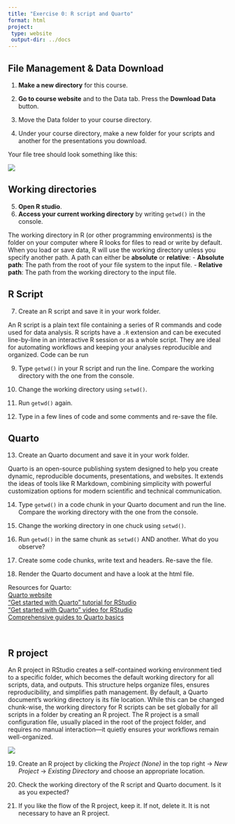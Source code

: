 ```yaml
---
title: "Exercise 0: R script and Quarto"
format: html
project:
 type: website
 output-dir: ../docs
---
```


## File Management & Data Download

1.  **Make a new directory** for this course.

2.  **Go to course website** and to the Data tab. Press the **Download Data** button.

3.  Move the Data folder to your course directory.

4.  Under your course directory, make a new folder for your scripts and another for the presentations you download.

Your file tree should look something like this:

![](../figures/file_tree.jpg){fig-align="center"}

## Working directories

5.  **Open R studio**.
6.  **Access your current working directory** by writing `getwd()` in the console.

The working directory in R (or other programming environments) is the folder on your computer where R looks for files to read or write by default. When you load or save data, R will use the working directory unless you specify another path. A path can either be **absolute** or **relative**: - **Absolute path**: The path from the root of your file system to the input file. - **Relative path**: The path from the working directory to the input file.

## R Script

7.  Create an R script and save it in your work folder.

An R script is a plain text file containing a series of R commands and code used for data analysis. R scripts have a `.R` extension and can be executed line-by-line in an interactive R session or as a whole script. They are ideal for automating workflows and keeping your analyses reproducible and organized. Code can be run

9.  Type `getwd()` in your R script and run the line. Compare the working directory with the one from the console.

10. Change the working directory using `setwd()`.

11. Run `getwd()` again.

12. Type in a few lines of code and some comments and re-save the file.

## Quarto

13. Create an Quarto document and save it in your work folder.

Quarto is an open-source publishing system designed to help you create dynamic, reproducible documents, presentations, and websites. It extends the ideas of tools like R Markdown, combining simplicity with powerful customization options for modern scientific and technical communication.

14. Type `getwd()` in a code chunk in your Quarto document and run the line. Compare the working directory with the one from the console.

15. Change the working directory in one chuck using `setwd()`.

16. Run `getwd()` in the same chunk as `setwd()` AND another. What do you observe?

17. Create some code chunks, write text and headers. Re-save the file.

18. Render the Quarto document and have a look at the html file.

Resources for Quarto:\
[Quarto website](https://quarto.org)\
["Get started with Quarto" tutorial for RStudio](https://quarto.org/docs/get-started/hello/rstudio.html)\
["Get started with Quarto" video for RStudio\
](https://www.youtube.com/watch?v=_f3latmOhew)[Comprehensive guides to Quarto basics](https://quarto.org/docs/guide/)

\

## R project

An R project in RStudio creates a self-contained working environment tied to a specific folder, which becomes the default working directory for all scripts, data, and outputs. This structure helps organize files, ensures reproducibility, and simplifies path management.
By default, a Quarto document’s working directory is its file location. While this can be changed chunk-wise, the working directory for R scripts can be set globally for all scripts in a folder by creating an R project. The R project is a small configuration file, usually placed in the root of the project folder, and requires no manual interaction—it quietly ensures your workflows remain well-organized.

![](../figures/file_tree_Rproject.jpg){fig-align="center"}

19. Create an R project by clicking the *Project (None)* in the top right → *New Project* → *Existing Directory* and choose an appropriate location. 

20. Check the working directory of the R script and Quarto document. Is it as you expected?

21. If you like the flow of the R project, keep it. If not, delete it. It is not necessary to have an R project.
